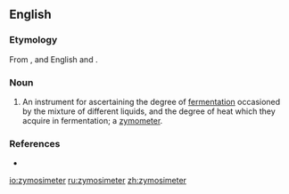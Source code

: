 ==English==

===Etymology===
From {{etyl|grc|en}} {{term|ζύμωσις||fermentation|lang=grc}}, and English {{term|-i-|lang=en}} and {{term|-meter|lang=en}}.

===Noun===
{{en-noun}}

# An instrument for ascertaining the degree of [[fermentation]] occasioned by the mixture of different liquids, and the degree of heat which they acquire in fermentation; a [[zymometer]].

===References===
* {{R:Webster 1913}}

[[io:zymosimeter]]
[[ru:zymosimeter]]
[[zh:zymosimeter]]